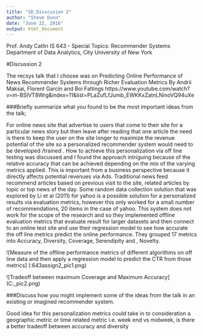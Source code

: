 ---
title: "SD_Disscusion 2"
author: "Steve Dunn"
date: "June 22, 2016"
output: html_document
---

Prof. Andy Catlin
IS 643 - Special Topics: Recommender Systems
Department of Data Analytics, City University of New York


#Discussion 2


The recsys talk that I choose was on Predicting Online Performance of News Recommender Systems through Richer Evaluation Metrics
By Andrii Maksai, Florent Garcin and Boi Faltings
https://www.youtube.com/watch?v=m-BSIVT8Wrg&index=11&list=PLaZufLfJumb_EWKKxZatnLNinoVQ94uXe 


###Briefly summarize what you found to be the most important ideas from the talk;

For online news site that advertise to users that come to their site for a particular news story but then leave after reading that one article the need is there to keep the user on the site longer to maximize the revenue potential of the site so a personalized recommender system would need to be developed /trained . How to achieve this personalization via off line testing was discussed and I found the approach intriguing because of the relative accuracy that can be achieved depending on the mix of the varying metrics applied. This is important from a business perspective because it directly affects potential revenues via Ads. Traditional news feed recommend articles based on previous visit to the site, related articles by topic or top news of the day. Some random data collection solution that was explored by Li et al (2011) for yahoo is a possible solution for a personalized results via evaluation metrics, however this only worked for a small number of recommendations, 20 items in the case of yahoo. This system does not work for the scope of the research and so they implemented offline evaluation metrics that evaluate result for  larger datasets  and then  connect to an online test site and use their regression model to see  how accurate the off line metrics predict the online performance. They grouped 17 metrics into Accuracy, Diversity, Coverage, Serendipity and , Novelty.



![Measure of the offline performance metrics of different algorithms on off line data and then apply a regression model to predict the CTR from those metrics]
(\C:\Users\dundeva\Documents\SPS\IS643assign2_pic1.png)

![Tradeoff between maximum Coverage and Maximum Accuracy]
(C:\Users\dundeva\Documents\SPS\IS643\assign2_pic2.png)

###Discuss how you might implement some of the ideas from the talk in an existing or imagined recommender system.  

Good idea for this personalization metrics could take in to consideration a geographic metric or time related metric i.e. week end vs midweek, is there a better tradeoff between accuracy and diversity 

